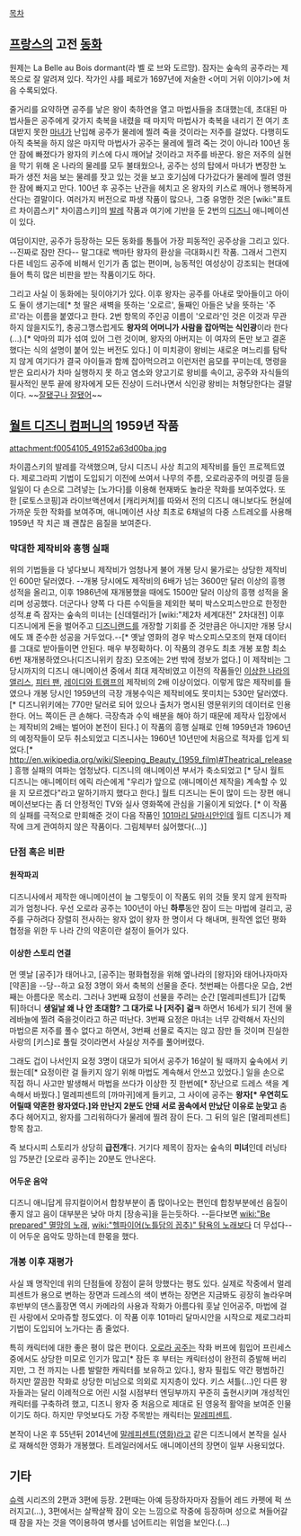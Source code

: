 [[목차]]

== [[프랑스]]의 고전 [[동화]] ==
원제는 La Belle au Bois dormant(라 벨 로 브와 도르망). 잠자는 숲속의 공주라는 제목으로 잘 알려져 있다. 작가인 샤를 페로가 1697년에 저술한 <어미 거위 이야기>에 처음 수록되었다.

줄거리를 요약하면 공주를 낳은 왕이 축하연을 열고 마법사들을 초대했는데, 초대된 마법사들은 공주에게 갖가지 축복을 내렸을 때 마지막 마법사가 축복을 내리기 전 여기 초대받지 못한 [[마녀]]가 난입해 공주가 물레에 찔려 죽을 것이라는 저주를 걸었다. 다행히도 아직 축복을 하지 않은 마지막 마법사가 공주는 물레에 찔려 죽는 것이 아니라 100년 동안 잠에 빠졌다가 왕자의 키스에 다시 깨어날 것이라고 저주를 바꾼다. 왕은 저주의 실현을 막기 위해 온 나라의 물레를 모두 불태웠으나, 공주는 성의 탑에서 마녀가 변장한 노파가 생전 처음 보는 물레를 잣고 있는 것을 보고 호기심에 다가갔다가 물레에 찔려 영원한 잠에 빠지고 만다. 100년 후 공주는 난관을 헤치고 온 왕자의 키스로 깨어나 행복하게 산다는 결말이다. 여러가지 버전으로 파생 작품이 많으나, 그중 유명한 것은 [wiki:"표트르 차이콥스키" 차이콥스키]의 [[발레]] 작품과 여기에 기반을 둔 2번의 [[디즈니]] 애니메이션이 있다.

여담이지만, 공주가 등장하는 모든 동화를 통틀어 가장 피동적인 공주상을 그리고 있다. --진짜로 잠만 잔다-- 말그대로 백마탄 왕자의 환상을 극대화시킨 작품. 그래서 그런지 다른 네임드 공주에 비해서 인기가 좀 없는 편이며, 능동적인 여성상이 강조되는 현대에 들어 특히 많은 비판을 받는 작품이기도 하다.

그리고 사실 이 동화에는 뒷이야기가 있다. 이후 왕자는 공주를 아내로 맞아들이고 아이도 둘이 생기는데[* 첫 딸은 새벽을 뜻하는 '오로르', 둘째인 아들은 낮을 뜻하는 '주르'라는 이름을 붙였다고 한다. 2번 항목의 주인공 이름이 '오로라'인 것은 이것과 무관하지 않을지도?], 충공그깽스럽게도 '''왕자의 어머니가 사람을 잡아먹는 식인광'''이라 한다(...).[* 악마의 피가 섞여 있어 그런 것이며, 왕자의 아버지는 이 여자의 돈만 보고 결혼했다는 식의 설명이 붙어 있는 버전도 있다.] 이 미치광이 왕비는 새로운 며느리를 탐탁지 않게 여기다가 결국 아이들과 함께 잡아먹으려고 이런저런 음모를 꾸미는데, 명령을 받은 요리사가 차마 실행하지 못 하고 염소와 양고기로 왕비를 속이고, 공주와 자식들의 필사적인 분투 끝에 왕자에게 모든 진상이 드러나면서 식인광 왕비는 처형당한다는 결말이다. ~~[[메데타시 메데타시|잘됐구나 잘됐어]]~~

== [[월트 디즈니 컴퍼니]]의 1959년 작품 ==
attachment:f0054105_49152a63d00ba.jpg

차이콥스키의 발레를 각색했으며, 당시 디즈니 사상 최고의 제작비를 들인 프로젝트였다. 제로그라피 기법이 도입되기 이전에 쓰여서 나무의 주름, 오로라공주의 머릿결 등을 일일이 다 손으로 그려넣는 [노가다]를 이용해 현재봐도 놀라운 작화를 보여주었다.  또한 [로토스코핑]과 라이브액션에서 [캐리커쳐]를 따와서 전의 디즈니 애니보다도 현실에 가까운 듯한 작화를 보여주며, 애니메이션 사상 최초로 6채널의 다중 스트레오를 사용해 1959년 작 치곤 꽤 괜찮은 음질을 보여준다.
=== 막대한 제작비와 흥행 실패 ===
위의 기법들을 다 넣다보니 제작비가 엄청나게 불어 개봉 당시 물가로는 상당한 제작비인 600만 달러였다. --개봉 당시에도 제작비의 6배가 넘는 3600만 달러 이상의 흥행 성적을 올리고, 이후 1986년에 재개봉했을 때에도 1500만 달러 이상의 흥행 성적을 올리며 성공했다. 더군다나 양쪽 다 다른 수익들을 제외한 북미 박스오피스만으로 한정한 성적.[http://www.boxofficemojo.com/movies/?page=releases&id=sleepingbeauty.htm #] 즉 잠자는 숲속의 미녀는 [신데렐라]가 [wiki:"제2차 세계대전" 2차대전] 이후 디즈니에게 돈을 벌어주고 [[디즈니랜드]]를 개장할 기회를 준 것만큼은 아니지만 개봉 당시에도 꽤 준수한 성공을 거두었다.--[* 옛날 영화의 경우 박스오피스모조의 현재 데이터를 그대로 받아들이면 안된다. 매우 부정확하다. 이 작품의 경우도 최초 개봉 포함 최소 6번 재개봉하였으나(디즈니위키 참조) 모조에는 2번 밖에 정보가 없다.] 이 제작비는 그 당시까지의 디즈니 애니메이션 중에서 최대 제작비였고 이전의 작품들인 [[이상한 나라의 앨리스]], [[피터 팬]], [[레이디와 트램프]]의 제작비의 2배 이상이었다. 이렇게 많은 제작비를 들였으나 개봉 당시인 1959년의 극장 개봉수익은 제작비에도 못미치는 530만 달러였다.[* 디즈니위키에는 770만 달러로 되어 있으나 출처가 명시된 영문위키의 데이터로 인용한다. 어느 쪽이든 큰 손해다. 극장측과 수익 배분을 해야 하기 때문에 제작사 입장에서는 제작비의 2배는 벌어야 본전이 된다.] 이 작품의 흥행 실패로 인해 1959년과 1960년의 예정작들이 모두 취소되었고 디즈니사는 1960년 10년만에 처음으로 적자를 입게 되었다.[* http://en.wikipedia.org/wiki/Sleeping_Beauty_(1959_film)#Theatrical_release] 흥행 실패의 여파는 엄청났다. 디즈니의 애니메이션 부서가 축소되었고 [* 당시 월트 디즈니는 애니메이터 에릭 라슨에게 "우리가 앞으로 (애니메이션 제작을) 계속할 수 있을 지 모르겠다"라고 말하기까지 했다고 한다.] 월트 디즈니는 돈이 많이 드는 장편 애니메이션보다는 좀 더 안정적인 TV와 실사 영화쪽에 관심을 기울이게 되었다. [* 이 작품의 실패를 극적으로 만회해준 것이 다음 작품인 [[101마리 달마시안]]인데 월트 디즈니가 제작에 크게 관여하지 않은 작품이다. 그림체부터 싫어했다(...)]
=== 단점 혹은 비판 ===
==== 원작파괴 ====
디즈니사에서 제작한 애니메이션이 늘 그렇듯이 이 작품도 위의 것들 못지 않게 원작파괴가 엄청나다. 우선 오로라 공주는 100년이 아닌 '''하루'''동안 잠이 드는 마법에 걸리고, 공주를 구하려다 장렬히 전사하는 왕자 없이 왕자 한 명이서 다 해내며, 원작엔 없던 평화 협정을 위한 두 나라 간의 약혼이란 설정이 들어가 있다.
==== 이상한 스토리 연결 ====
먼 옛날 [공주]가 태어나고, [공주]는 평화협정을 위해 옆나라의 [왕자]와 태어나자마자 [약혼]을 --당--하고 요정 3명이 와서 축복의 선물을 준다. 첫번째는 아름다운 모습, 2번째는 아름다운 목소리. 그러나 3번째 요정이 선물을 주려는 순간 [멀레피센트]가 [갑툭튀]하더니 '''생일날 왜 나 안 초대함? 그 대가로 나 [저주] 걺ㅋ''' 하면서 16세가 되기 전에 물레바늘에 찔려 죽을것이라고 하곤 떠난다. 3번째 요정은 마녀는 너무 강력해서 자신의 마법으론 저주를 풀수 없다고 하면서, 3번째 선물로 죽지는 않고 잠만 들 것이며 진실한 사랑의 [키스]로 풀릴 것이라면서 사실상 저주를 풀어버렸다.

그래도 겁이 나서인지 요정 3명이 대모가 되어서 공주가 16살이 될 때까지 숲속에서 키웠는데[* 요정이란 걸 들키지 않기 위해 마법도 계속해서 안쓰고 있었다.] 일을 손으로 직접 하니 사고만 발생해서 마법을 쓰다가 이상한 짓 한번에[* 장난으로 드레스 색을 계속해서 바꿨다.] 멀레피센트의 [까마귀]에게 들키고, 그 사이에 공주는 '''왕자[* 우연히도 어릴때 약혼한 왕자였다.]와 만난지 2분도 안돼 서로 꿈속에서 만났단 이유로 눈맞고''' 춤추다 헤어지고, 왕자를 그리워하다가 물레에 찔려 잠이 든다. 그 뒤의 일은 [멀레피센트] 항목 참고.

즉 보다시피 스토리가 상당히 '''급전개'''다. 거기다 제목이 잠자는 숲속의 '''미녀'''인데 러닝타임 75분간 [오로라 공주]는 20분도 안나온다.
==== 어두운 음악 ====
디즈니 애니답게 뮤지컬이어서 합창부분이 좀 많이나오는 편인데 합창부분에선 음질이 좋지 않고 음이 대부분은 낮아 마치 [장송곡]을 듣는듯하다. --듣다보면 [[wiki:"Be prepared" 멸망의 노래]], [[wiki:"헬파이어(노틀담의 꼽추)" 탐욕의 노래]]보다 더 무섭다-- 이 어두운 음악도 망하는데 한몫을 했다.
=== 개봉 이후 재평가 ===
사실 꽤 명작인데 위의 단점들에 장점이 묻혀 망했다는 평도 있다. 실제로 작중에서 멀레피센트가 용으로 변하는 장면과 드레스의 색이 변하는 장면은 지금봐도 굉장히 놀라우며 후반부의 댄스홀장면 역시 카메라의 사용과 작화가 아름다워 훗날 인어공주, 마법에 걸린 사랑에서 오마쥬할 정도였다. 이 작품 이후 101마리 달마시안을 시작으로 제로그라피 기법이 도입되어 노가다는 좀 줄었다.

특히 캐릭터에 대한 좋은 평이 많은 편이다. [[오로라 공주]]는 작화 버프에 힘입어 프린세스 중에서도 상당한 미모로 인기가 많고[* 잠든 후 부터는 캐릭터성이 완전히 증발해 버리지만, 그 전 까지는 나름 발랄한 캐릭터를 보유하고 있다.], 왕자 필립도 약간 평범하긴 하지만 깔끔한 작화로 상당한 미남으로 의외로 지지층이 있다. 키스 셔틀(...)인 다른 왕자들과는 달리 이례적으로 어린 시절 시점부터 엔딩부까지 꾸준히 출현시키며 개성적인 캐릭터를 구축하려 했고, 디즈니 왕자 중 처음으로 제대로 된 영웅적 활약을 보여준 인물이기도 하다. 하지만 무엇보다도 가장 주목받는 캐릭터는 [[말레피센트]].

본작이 나온 후 55년뒤 2014년에 [[말레피센트(영화)]]라고 같은 디즈니에서 본작을 실사로 재해석한 영화가 개봉했다. 트레일러에서도 애니메이션의 장면이 일부 사용되었다.

== 기타 ==

[[슈렉]] 시리즈의 2편과 3편에 등장. 2편때는 아예 등장하자마자 잠들어 레드 카펫에 퍽 쓰러지고(...), 3편에서는 살짝살짝 잠이 오는 느낌으로 작중에 등장하며 성으로 쳐들어갈때 잠을 자는 것을 역이용하여 병사를 넘어트리는 위엄을 보인다.(...)
